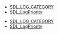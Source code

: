 <!-- DO NOT HAND-EDIT CATEGORY LISTS, THEY ARE AUTOGENERATED AND WILL BE OVERWRITTEN, BASED ON TAGS IN INDIVIDUAL PAGE FOOTERS. EDIT THOSE INSTEAD. -->
<!-- BEGIN CATEGORY LIST -->
* [[SDL_LOG_CATEGORY]]
* [[SDL_LogPriority]]
<!-- END CATEGORY LIST -->
* [[SDL_LOG_CATEGORY]]
* [[SDL_LogPriority]]
<!-- END CATEGORY LIST -->
